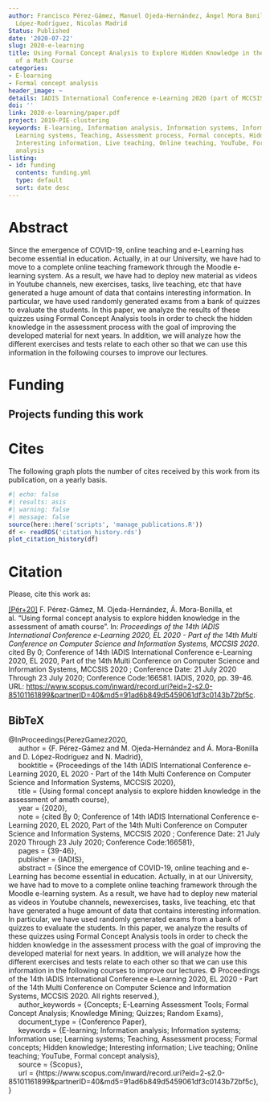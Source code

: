```yaml
---
author: Francisco Pérez-Gámez, Manuel Ojeda-Hernández, Ángel Mora Bonilla, Domingo
  López-Rodríguez, Nicolas Madrid
Status: Published
date: '2020-07-22'
slug: 2020-e-learning
title: Using Formal Concept Analysis to Explore Hidden Knowledge in the Assessment
  of a Math Course
categories:
- E-learning
- Formal concept analysis
header_image: ~
details: IADIS International Conference e-Learning 2020 (part of MCCSIS 2020)
doi: ''
link: 2020-e-learning/paper.pdf
project: 2019-PIE-clustering
keywords: E-learning, Information analysis, Information systems, Information use,
  Learning systems, Teaching, Assessment process, Formal concepts, Hidden knowledge,
  Interesting information, Live teaching, Online teaching, YouTube, Formal concept
  analysis
listing:
- id: funding
  contents: funding.yml
  type: default
  sort: date desc
---
```




# Abstract


Since the emergence of COVID-19, online teaching and e-Learning has become essential in education. Actually, in at our University, we have had to move to a complete online teaching framework through the Moodle e-learning system. As a result, we have had to deploy new material as videos in Youtube channels, new exercises, tasks, live teaching, etc that have generated a huge amount of data that contains interesting information. In particular, we have used randomly generated exams from a bank of quizzes to evaluate the students. In this paper, we analyze the results of these quizzes using Formal Concept Analysis tools in order to check the hidden knowledge in the assessment process with the goal of improving the developed material for next years. In addition, we will analyze how the different exercises and tests relate to each other so that we can use this information in the following courses to improve our lectures.




# Funding
::: {.callout-note appearance='minimal' collapse=false}
## Projects funding this work

:::{#funding}
:::
:::


# Cites

The following graph plots the number of cites received by this work from its publication, on a yearly basis.

```r
#| echo: false
#| results: asis
#| warning: false
#| message: false
source(here::here('scripts', 'manage_publications.R'))
df <- readRDS('citation_history.rds')
plot_citation_history(df)
```


# Citation
Please, cite this work as:


<a name=bib-PerezGamez2020></a>[[Pér+20]](#cite-PerezGamez2020) F. Pérez-Gámez, M. Ojeda-Hernández, Á. Mora-Bonilla, et al. “Using formal concept analysis to explore hidden knowledge in the assessment of amath course”. In: _Proceedings of the 14th IADIS International Conference e-Learning 2020, EL 2020 - Part of the 14th Multi Conference on Computer Science and Information Systems, MCCSIS 2020_. cited By 0; Conference of 14th IADIS International Conference e-Learning 2020, EL 2020, Part of the 14th Multi Conference on Computer Science and Information Systems, MCCSIS 2020 ; Conference Date: 21 July 2020 Through 23 July 2020; Conference Code:166581. IADIS, 2020, pp. 39-46. URL:
[https://www.scopus.com/inward/record.uri?eid=2-s2.0-85101161899&partnerID=40&md5=91ad6b849d5459061df3c0143b72bf5c](https://www.scopus.com/inward/record.uri?eid=2-s2.0-85101161899&partnerID=40&md5=91ad6b849d5459061df3c0143b72bf5c).

::: {.callout-note appearance="minimal" collapse=true}

## BibTeX

@InProceedings{PerezGamez2020,<br>&nbsp;&nbsp;&nbsp;&nbsp;  author = {F. Pérez-Gámez and M. Ojeda-Hernández and Á. Mora-Bonilla and D. López-Rodríguez and N. Madrid},<br>&nbsp;&nbsp;&nbsp;&nbsp;  booktitle = {Proceedings of the 14th IADIS International Conference e-Learning 2020, EL 2020 - Part of the 14th Multi Conference on Computer Science and Information Systems, MCCSIS 2020},<br>&nbsp;&nbsp;&nbsp;&nbsp;  title = {Using formal concept analysis to explore hidden knowledge in the assessment of amath course},<br>&nbsp;&nbsp;&nbsp;&nbsp;  year = {2020},<br>&nbsp;&nbsp;&nbsp;&nbsp;  note = {cited By 0; Conference of 14th IADIS International Conference e-Learning 2020, EL 2020, Part of the 14th Multi Conference on Computer Science and Information Systems, MCCSIS 2020 ; Conference Date: 21 July 2020 Through 23 July 2020; Conference Code:166581},<br>&nbsp;&nbsp;&nbsp;&nbsp;  pages = {39-46},<br>&nbsp;&nbsp;&nbsp;&nbsp;  publisher = {IADIS},<br>&nbsp;&nbsp;&nbsp;&nbsp;  abstract = {Since the emergence of COVID-19, online teaching and e-Learning has become essential in education. Actually, in at our University, we have had to move to a complete online teaching framework through the Moodle e-learning system. As a result, we have had to deploy new material as videos in Youtube channels, newexercises, tasks, live teaching, etc that have generated a huge amount of data that contains interesting information. In particular, we have used randomly generated exams from a bank of quizzes to evaluate the students. In this paper, we analyze the results of these quizzes using Formal Concept Analysis tools in order to check the hidden knowledge in the assessment process with the goal of improving the developed material for next years. In addition, we will analyze how the different exercises and tests relate to each other so that we can use this information in the following courses to improve our lectures. © Proceedings of the 14th IADIS International Conference e-Learning 2020, EL 2020 - Part of the 14th Multi Conference on Computer Science and Information Systems, MCCSIS 2020. All rights reserved.},<br>&nbsp;&nbsp;&nbsp;&nbsp;  author_keywords = {Concepts; E-Learning Assessment Tools; Formal Concept Analysis; Knowledge Mining; Quizzes; Random Exams},<br>&nbsp;&nbsp;&nbsp;&nbsp;  document_type = {Conference Paper},<br>&nbsp;&nbsp;&nbsp;&nbsp;  keywords = {E-learning; Information analysis; Information systems; Information use; Learning systems; Teaching, Assessment process; Formal concepts; Hidden knowledge; Interesting information; Live teaching; Online teaching; YouTube, Formal concept analysis},<br>&nbsp;&nbsp;&nbsp;&nbsp;  source = {Scopus},<br>&nbsp;&nbsp;&nbsp;&nbsp;  url = {https://www.scopus.com/inward/record.uri?eid=2-s2.0-85101161899&partnerID=40&md5=91ad6b849d5459061df3c0143b72bf5c},<br>}

:::


